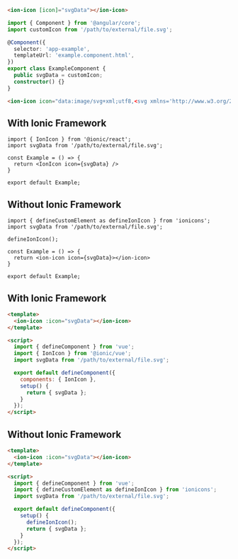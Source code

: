 
<Tabs>
<TabItem value="angular" label="Angular">

```html title="example.component.html"
<ion-icon [icon]="svgData"></ion-icon>
```

```typescript title="example.component.ts"
import { Component } from '@angular/core';
import customIcon from '/path/to/external/file.svg';

@Component({
  selector: 'app-example',
  templateUrl: 'example.component.html',
})
export class ExampleComponent {
  public svgData = customIcon;
  constructor() {}
}

```
</TabItem>

<TabItem value="javascript" label="JavaScript">

```html
<ion-icon icon="data:image/svg+xml;utf8,<svg xmlns='http://www.w3.org/2000/svg'>...</svg>"></ion-icon>
```
</TabItem>

<TabItem value="react" label="React">

## With Ionic Framework

```tsx title="example.tsx"
import { IonIcon } from '@ionic/react';
import svgData from '/path/to/external/file.svg';

const Example = () => {
  return <IonIcon icon={svgData} />
}

export default Example;
```

## Without Ionic Framework

```tsx title="example.tsx"
import { defineCustomElement as defineIonIcon } from 'ionicons';
import svgData from '/path/to/external/file.svg';

defineIonIcon();

const Example = () => {
  return <ion-icon icon={svgData}></ion-icon>
}

export default Example;
```
</TabItem>

<TabItem value="vue" label="Vue">

## With Ionic Framework

```html title="example.vue"
<template>
  <ion-icon :icon="svgData"></ion-icon>
</template>

<script>
  import { defineComponent } from 'vue';
  import { IonIcon } from '@ionic/vue';
  import svgData from '/path/to/external/file.svg';

  export default defineComponent({
    components: { IonIcon },
    setup() {
      return { svgData };
    }
  });
</script>
```

## Without Ionic Framework

```html title="example.vue"
<template>
  <ion-icon :icon="svgData"></ion-icon>
</template>

<script>
  import { defineComponent } from 'vue';
  import { defineCustomElement as defineIonIcon } from 'ionicons';
  import svgData from '/path/to/external/file.svg';

  export default defineComponent({
    setup() {
      defineIonIcon();
      return { svgData };
    }
  });
</script>
```
</TabItem>
</Tabs>